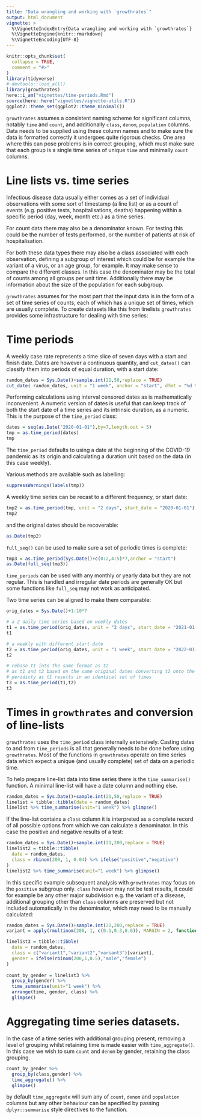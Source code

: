 ```yaml
---
title: "Data wrangling and working with `growthrates`"
output: html_document
vignette: >
  %\VignetteIndexEntry{Data wrangling and working with `growthrates`}
  %\VignetteEngine{knitr::rmarkdown}
  %\VignetteEncoding{UTF-8}
---
```


```r
knitr::opts_chunk$set(
  collapse = TRUE,
  comment = "#>"
)
library(tidyverse)
# devtools::load_all()
library(growthrates)
here::i_am("vignettes/time-periods.Rmd")
source(here::here("vignettes/vignette-utils.R"))
ggplot2::theme_set(ggplot2::theme_minimal())
```


`growthrates` assumes a consistent naming scheme for significant columns,
notably `time` and `count`, and additionally `class`, `denom`, `population`
columns. Data needs to be supplied using these column names and to make sure the
data is formatted correctly it undergoes quite rigorous checks. One area where
this can pose problems is in correct grouping, which must make sure that each
group is a single time series of unique `time` and minimally `count` columns.

# Line lists vs. time series

Infectious disease data usually either comes as a set of individual observations
with some sort of timestamp (a line list) or as a count of events (e.g. positive
tests, hospitalisations, deaths) happening within a specific period (day, week,
month etc.) as a time series.

For count data there may also be a denominator known. For testing this could be
the number of tests performed, or the number of patients at risk of
hospitalisation.

For both these data types there may also be a class associated with each
observation, defining a subgroup of interest which could be for example the
variant of a virus, or an age group, for example. It may make sense to compare
the different classes. In this case the denominator may be the total of counts 
among all groups per unit time. Additionally there may be information about the 
size of the population for each subgroup.

`growthrates` assumes for the most part that the input data is in the form of
a set of time series of counts, each of which has a unique set of times, which
are usually complete. To create datasets like this from linelists ` growthrates`
provides some infrastructure for dealing with time series:

# Time periods

A weekly case rate represents a time slice of seven days with a start and finish
date. Dates are however a continuous quantity, and `cut_dates()` can classify
them into periods of equal duration, with a start date:

```r
random_dates = Sys.Date()+sample.int(21,50,replace = TRUE)
cut_date( random_dates, unit = "1 week", anchor = "start", dfmt = "%d %b")
```

Performing calculations using interval censored dates as is mathematically
inconvenient. A numeric version of dates is useful that can keep track of both
the start date of a time series and its intrinsic duration, as a numeric. This
is the purpose of the `time_period` class:

```r
dates = seq(as.Date("2020-01-01"),by=7,length.out = 5)
tmp = as.time_period(dates)
tmp
```

The `time_period` defaults to using a date at the beginning of the COVID-19 
pandemic as its origin and calculating a duration unit based on the data (in this
case weekly).

Various methods are available such as labelling:

```r
suppressWarnings(labels(tmp))
```

A weekly time series can be recast to a different frequency, or start date:

```r

tmp2 = as.time_period(tmp, unit = "2 days", start_date = "2020-01-01")
tmp2

```

and the original dates should be recoverable:

```r
as.Date(tmp2)
```

`full_seq()` can be used to make sure a set of periodic times is complete:

```r

tmp3 = as.time_period(Sys.Date()+c(0:2,4:5)*7,anchor = "start")
as.Date(full_seq(tmp3))

```

`time_periods` can be used with any monthly or yearly data but they are not
regular. This is handled and irregular date periods are generally OK but some
functions like `full_seq` may not work as anticipated.

Two time series can be aligned to make them comparable:

```r

orig_dates = Sys.Date()+1:10*7

# a 2 daily time series based on weekly dates
t1 = as.time_period(orig_dates, unit = "2 days", start_date = "2021-01-01")
t1

# a weekly with different start date
t2 = as.time_period(orig_dates, unit = "1 week", start_date = "2022-01-01")
t2

# rebase t1 into the same format as t2
# as t1 and t2 based on the same original dates converting t2 onto the same
# peridicty as t1 results in an identical set of times
t3 = as.time_period(t1,t2)
t3
```

# Times in `growthrates` and conversion of line-lists

`growthrates` uses the `time_period` class internally extensively. Casting dates
to and from `time_periods` is all that generally needs to be done before using 
`growthrates`. Most of the functions in `growthrates` operate on time series data
which expect a unique (and usually complete) set of data on a periodic time.

To help prepare line-list data into time series there is the `time_summarise()` 
function. A minimal line-list will have a date column and nothing else.


```r

random_dates = Sys.Date()+sample.int(21,50,replace = TRUE)
linelist = tibble::tibble(date = random_dates)
linelist %>% time_summarise(unit="1 week") %>% glimpse()

```

If the line-list contains a `class` column it is interpreted as a complete record of 
all possible options from which we can calculate a denominator. In this case the 
positive and negative results of a test:

```r

random_dates = Sys.Date()+sample.int(21,200,replace = TRUE)
linelist2 = tibble::tibble(
  date = random_dates,
  class = rbinom(200, 1, 0.04) %>% ifelse("positive","negative")
)
linelist2 %>% time_summarise(unit="1 week") %>% glimpse()


```

In this specific example subsequent analysis with `growthrates` may focus on the 
`positive` subgroup only. `class` however may not be test results, it could for example
be any other major subdivision e.g. the variant of a disease, additional grouping
other than `class` columns are preserved but not included automatically in the 
denominator, which may need to be manually calculated:

```r

random_dates = Sys.Date()+sample.int(21,200,replace = TRUE)
variant = apply(rmultinom(200, 1, c(0.1,0.3,0.6)), MARGIN = 2, function(x) which(x==1))

linelist3 = tibble::tibble(
  date = random_dates,
  class = c("variant1","variant2","variant3")[variant],
  gender = ifelse(rbinom(200,1,0.5),"male","female")
)
  
count_by_gender = linelist3 %>% 
  group_by(gender) %>% 
  time_summarise(unit="1 week") %>% 
  arrange(time, gender, class) %>%
  glimpse()

```

# Aggregating time series datasets.

In the case of a time series with additional grouping present, removing a level
of grouping whilst retaining time is made easier with `time_aggregate()`. In
this case we wish to sum `count` and `denom` by gender, retaining the class
grouping.

```r

count_by_gender %>% 
  group_by(class,gender) %>% 
  time_aggregate() %>%
  glimpse()

```

by default `time_aggregate` will sum any of `count`, `denom` and `population` columns
but any other behaviour can be specified by passing `dplyr::summarise` style
directives to the function.
